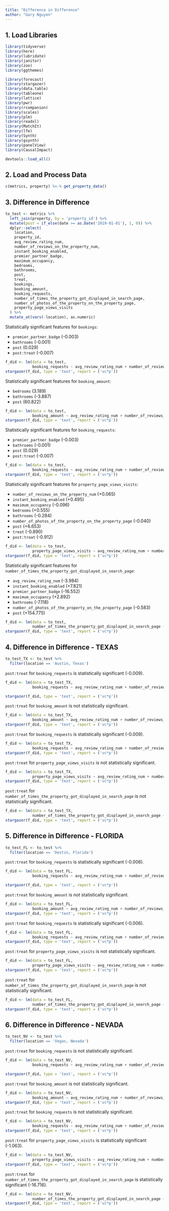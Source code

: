 ```yaml
---
title: "Difference in Difference"
author: "Gary Nguyen"
---
```


## 1. Load Libraries

```r
library(tidyverse)
library(here)
library(lubridate)
library(janitor)
library(zoo)
library(ggthemes)

library(forecast)
library(stargazer)
library(data.table)
library(tableone)
library(lattice)
library(pwr)
library(rcompanion)
library(scales)
library(plm)
library(readxl)
library(MatchIt)
library(lfe)
library(Synth)
library(gsynth)
library(panelView)
library(CausalImpact)
```

```r
devtools::load_all()
```

## 2. Load and Process Data

```r
c(metrics, property) %<-% get_property_data()
```

## 3. Difference in Difference

```r
to_test <- metrics %>% 
  left_join(property, by = 'property_id') %>% 
  mutate(post = if_else(date >= as.Date('2019-01-01'), 1, 0)) %>% 
  dplyr::select(
    location,
    property_id, 
    avg_review_rating_num, 
    number_of_reviews_on_the_property_num,
    instant_booking_enabled,
    premier_partner_badge, 
    maximum_occupancy,
    bedrooms,
    bathrooms,
    post,
    treat,
    bookings, 
    booking_amount, 
    booking_requests,
    number_of_times_the_property_got_displayed_in_search_page,
    number_of_photos_of_the_property_on_the_property_page,
    property_page_views_visits
  ) %>% 
  mutate_at(vars(-location), as.numeric)
```

Statistically significant features for `bookings`:

* `premier_partner_badge` (-0.003)
* `bathrooms` (-0.001)
* `post` (0.029)
* `post:treat` (-0.007)

```r
f_did <- lm(data = to_test, 
            booking_requests ~ avg_review_rating_num + number_of_reviews_on_the_property_num + instant_booking_enabled + premier_partner_badge + maximum_occupancy + bedrooms + bathrooms + number_of_photos_of_the_property_on_the_property_page + post + treat + post*treat)
stargazer(f_did, type = 'text', report = ('vc*p'))
```

Statistically significant features for `booking_amount`:

* `bedrooms` (3.189)
* `bathrooms` (-3.887)
* `post` (60.822)

```r
f_did <- lm(data = to_test, 
            booking_amount ~ avg_review_rating_num + number_of_reviews_on_the_property_num + instant_booking_enabled + premier_partner_badge + maximum_occupancy + bedrooms + bathrooms + number_of_photos_of_the_property_on_the_property_page + post + treat + post*treat)
stargazer(f_did, type = 'text', report = ('vc*p'))
```

Statistically significant features for `booking_requests`:

* `premier_partner_badge` (-0.003)
* `bathrooms` (-0.001)
* `post` (0.029)
* `post:treat` (-0.007)

```r
f_did <- lm(data = to_test, 
            booking_requests ~ avg_review_rating_num + number_of_reviews_on_the_property_num + instant_booking_enabled + premier_partner_badge + maximum_occupancy + bedrooms + bathrooms + number_of_photos_of_the_property_on_the_property_page + post + treat + post*treat)
stargazer(f_did, type = 'text', report = ('vc*p'))
```

Statistically significant features for `property_page_views_visits`:

* `number_of_reviews_on_the_property_num` (+0.065)
* `instant_booking_enabled` (+0.495)
* `maximum_occupancy` (-0.096)
* `bedrooms` (+0.555)
* `bathrooms` (-0.284)
* `number_of_photos_of_the_property_on_the_property_page` (-0.040)
* `post` (+6.653)
* `treat` (-0.890)
* `post:treat` (-0.912)

```r
f_did <- lm(data = to_test, 
            property_page_views_visits ~ avg_review_rating_num + number_of_reviews_on_the_property_num + instant_booking_enabled + premier_partner_badge + maximum_occupancy + bedrooms + bathrooms + number_of_photos_of_the_property_on_the_property_page + post + treat + post*treat)
stargazer(f_did, type = 'text', report = ('vc*p'))
```

Statistically significant features for `number_of_times_the_property_got_displayed_in_search_page`:

* `avg_review_rating_num` (-3.984)
* `instant_booking_enabled` (+7.821)
* `premier_partner_badge` (-16.552)
* `maximum_occupancy` (+2.892)
* `bathrooms` (-7.118)
* `number_of_photos_of_the_property_on_the_property_page` (-0.583)
* `post` (+154.775)

```r
f_did <- lm(data = to_test, 
            number_of_times_the_property_got_displayed_in_search_page ~ avg_review_rating_num + number_of_reviews_on_the_property_num + instant_booking_enabled + premier_partner_badge + maximum_occupancy + bedrooms + bathrooms + number_of_photos_of_the_property_on_the_property_page + post + treat + post*treat)
stargazer(f_did, type = 'text', report = ('vc*p'))
```

## 4. Difference in Difference - TEXAS

```r
to_test_TX <- to_test %>% 
  filter(location == 'Austin, Texas')
```

`post:treat` for `booking_requests` is statistically significant (-0.009).

```r
f_did <- lm(data = to_test_TX, 
            booking_requests ~ avg_review_rating_num + number_of_reviews_on_the_property_num + instant_booking_enabled + premier_partner_badge + maximum_occupancy + bedrooms + bathrooms + number_of_photos_of_the_property_on_the_property_page + post + treat + post*treat)

stargazer(f_did, type = 'text', report = ('vc*p'))
```

`post:treat` for `booking_amount` is not statistically significant.

```r
f_did <- lm(data = to_test_TX, 
            booking_amount ~ avg_review_rating_num + number_of_reviews_on_the_property_num + instant_booking_enabled + premier_partner_badge + maximum_occupancy + bedrooms + bathrooms + number_of_photos_of_the_property_on_the_property_page + post + treat + post*treat)
stargazer(f_did, type = 'text', report = ('vc*p'))
```

`post:treat` for `booking_requests` is statistically significant (-0.009).

```r
f_did <- lm(data = to_test_TX, 
            booking_requests ~ avg_review_rating_num + number_of_reviews_on_the_property_num + instant_booking_enabled + premier_partner_badge + maximum_occupancy + bedrooms + bathrooms + number_of_photos_of_the_property_on_the_property_page + post + treat + post*treat)
stargazer(f_did, type = 'text', report = ('vc*p'))
```

`post:treat` for `property_page_views_visits` is not statistically significant.

```r
f_did <- lm(data = to_test_TX, 
            property_page_views_visits ~ avg_review_rating_num + number_of_reviews_on_the_property_num + instant_booking_enabled + premier_partner_badge + maximum_occupancy + bedrooms + bathrooms + number_of_photos_of_the_property_on_the_property_page + post + treat + post*treat)
stargazer(f_did, type = 'text', report = ('vc*p'))
```

`post:treat` for `number_of_times_the_property_got_displayed_in_search_page` is not statistically significant.

```r
f_did <- lm(data = to_test_TX, 
            number_of_times_the_property_got_displayed_in_search_page ~ avg_review_rating_num + number_of_reviews_on_the_property_num + instant_booking_enabled + premier_partner_badge + maximum_occupancy + bedrooms + bathrooms + number_of_photos_of_the_property_on_the_property_page + post + treat + post*treat)
stargazer(f_did, type = 'text', report = ('vc*p'))
```

## 5. Difference in Difference - FLORIDA

```r
to_test_FL <- to_test %>% 
  filter(location == 'Destin, Florida')
```

`post:treat` for `booking_requests` is statistically significant (-0.006).

```r
f_did <- lm(data = to_test_FL, 
            booking_requests ~ avg_review_rating_num + number_of_reviews_on_the_property_num + instant_booking_enabled + premier_partner_badge + maximum_occupancy + bedrooms + bathrooms + number_of_photos_of_the_property_on_the_property_page + post + treat + post*treat)

stargazer(f_did, type = 'text', report = ('vc*p'))
```

`post:treat` for `booking_amount` is not statistically significant.

```r
f_did <- lm(data = to_test_FL, 
            booking_amount ~ avg_review_rating_num + number_of_reviews_on_the_property_num + instant_booking_enabled + premier_partner_badge + maximum_occupancy + bedrooms + bathrooms + number_of_photos_of_the_property_on_the_property_page + post + treat + post*treat)
stargazer(f_did, type = 'text', report = ('vc*p'))
```

`post:treat` for `booking_requests` is statistically significant (-0.006).

```r
f_did <- lm(data = to_test_FL, 
            booking_requests ~ avg_review_rating_num + number_of_reviews_on_the_property_num + instant_booking_enabled + premier_partner_badge + maximum_occupancy + bedrooms + bathrooms + number_of_photos_of_the_property_on_the_property_page + post + treat + post*treat)
stargazer(f_did, type = 'text', report = ('vc*p'))
```

`post:treat` for `property_page_views_visits` is not statistically significant.

```r
f_did <- lm(data = to_test_FL, 
            property_page_views_visits ~ avg_review_rating_num + number_of_reviews_on_the_property_num + instant_booking_enabled + premier_partner_badge + maximum_occupancy + bedrooms + bathrooms + number_of_photos_of_the_property_on_the_property_page + post + treat + post*treat)
stargazer(f_did, type = 'text', report = ('vc*p'))
```

`post:treat` for `number_of_times_the_property_got_displayed_in_search_page` is not statistically significant.

```r
f_did <- lm(data = to_test_FL, 
            number_of_times_the_property_got_displayed_in_search_page ~ avg_review_rating_num + number_of_reviews_on_the_property_num + instant_booking_enabled + premier_partner_badge + maximum_occupancy + bedrooms + bathrooms + number_of_photos_of_the_property_on_the_property_page + post + treat + post*treat)
stargazer(f_did, type = 'text', report = ('vc*p'))
```

## 6. Difference in Difference - NEVADA

```r
to_test_NV <- to_test %>% 
  filter(location == 'Vegas, Nevada')
```

`post:treat` for `booking_requests` is not statistically significant.

```r
f_did <- lm(data = to_test_NV, 
            booking_requests ~ avg_review_rating_num + number_of_reviews_on_the_property_num + instant_booking_enabled + premier_partner_badge + maximum_occupancy + bedrooms + bathrooms + number_of_photos_of_the_property_on_the_property_page + post + treat + post*treat)

stargazer(f_did, type = 'text', report = ('vc*p'))
```

`post:treat` for `booking_amount` is not statistically significant.

```r
f_did <- lm(data = to_test_NV, 
            booking_amount ~ avg_review_rating_num + number_of_reviews_on_the_property_num + instant_booking_enabled + premier_partner_badge + maximum_occupancy + bedrooms + bathrooms + number_of_photos_of_the_property_on_the_property_page + post + treat + post*treat)
stargazer(f_did, type = 'text', report = ('vc*p'))
```

`post:treat` for `booking_requests` is not statistically significant.

```r
f_did <- lm(data = to_test_NV, 
            booking_requests ~ avg_review_rating_num + number_of_reviews_on_the_property_num + instant_booking_enabled + premier_partner_badge + maximum_occupancy + bedrooms + bathrooms + number_of_photos_of_the_property_on_the_property_page + post + treat + post*treat)
stargazer(f_did, type = 'text', report = ('vc*p'))
```

`post:treat` for `property_page_views_visits` is statistically significant (-1.063).

```r
f_did <- lm(data = to_test_NV, 
            property_page_views_visits ~ avg_review_rating_num + number_of_reviews_on_the_property_num + instant_booking_enabled + premier_partner_badge + maximum_occupancy + bedrooms + bathrooms + number_of_photos_of_the_property_on_the_property_page + post + treat + post*treat)
stargazer(f_did, type = 'text', report = ('vc*p'))
```

`post:treat` for `number_of_times_the_property_got_displayed_in_search_page` is statistically significant (-16.716).

```r
f_did <- lm(data = to_test_NV, 
            number_of_times_the_property_got_displayed_in_search_page ~ avg_review_rating_num + number_of_reviews_on_the_property_num + instant_booking_enabled + premier_partner_badge + maximum_occupancy + bedrooms + bathrooms + number_of_photos_of_the_property_on_the_property_page + post + treat + post*treat)
stargazer(f_did, type = 'text', report = ('vc*p'))
```